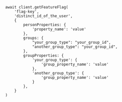 
<OverrideServerPropertiesIntro />

```node
await client.getFeatureFlag(
    'flag-key',
    'distinct_id_of_the_user',
    {
        personProperties: {
            'property_name': 'value'
        },
        groups: {
            "your_group_type": "your_group_id",
            "another_group_type": "your_group_id",
        },
        groupProperties: {
            'your_group_type': {
                'group_property_name': 'value'
            },
            'another_group_type': {
                'group_property_name': 'value'
            } 
        },
    }
)
```


<OverrideGeoIPPropertiesSDK />
